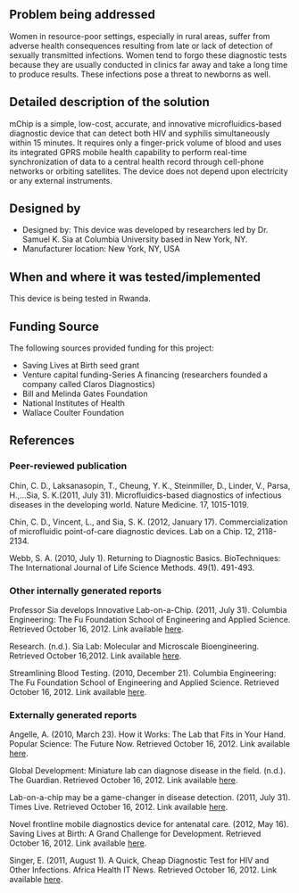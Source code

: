 {{Medical Device
|Health Topic=Maternal mortality
|Classification=Diagnosis
|Scope=Clinical trial
|Location=Africa
|Image=Mchip.jpg
}}
<!-- Please make sure to use the format provided below for consistency between all devices. -->
==Problem being addressed==
Women in resource-poor settings, especially in rural areas, suffer from adverse health consequences resulting from late or lack of detection of sexually transmitted infections.  Women tend to forgo these diagnostic tests because they are usually conducted in clinics far away and take a long time to produce results. These infections pose a threat to newborns as well. 

==Detailed description of the solution==
mChip is a simple, low-cost, accurate, and innovative microfluidics-based diagnostic device that can detect both HIV and syphilis simultaneously within 15 minutes. It requires only a finger-prick volume of blood and uses its integrated GPRS mobile health capability to perform real-time synchronization of data to a central health record through cell-phone networks or orbiting satellites. The device does not depend upon electricity or any external instruments.

==Designed by==
*Designed by: This device was developed by researchers led by Dr. Samuel K. Sia at Columbia University based in New York, NY.
*Manufacturer location: New York, NY, USA

==When and where it was tested/implemented ==
This device is being tested in Rwanda.

==Funding Source==
The following sources provided funding for this project:
*Saving Lives at Birth seed grant
*Venture capital funding-Series A financing (researchers founded a company called Claros Diagnostics)
*Bill and Melinda Gates Foundation
*National Institutes of Health
*Wallace Coulter Foundation

==References==
===Peer-reviewed publication===
Chin, C. D., Laksanasopin, T., Cheung, Y. K., Steinmiller, D., Linder, V., Parsa, H.,…Sia, S. K.(2011, July 31). Microfluidics-based diagnostics of infectious diseases in the developing world. Nature Medicine. 17, 1015-1019.
 
Chin, C. D., Vincent, L., and Sia, S. K. (2012, January 17). Commercialization of microfluidic point-of-care diagnostic devices. Lab on a Chip. 12, 2118-2134. 

Webb, S. A. (2010, July 1). Returning to Diagnostic Basics. BioTechniques: The International Journal of Life Science Methods. 49(1). 491-493. 

===Other internally generated reports===
Professor Sia develops Innovative Lab-on-a-Chip. (2011, July 31). Columbia Engineering: The Fu Foundation School of Engineering and Applied Science. Retrieved October 16, 2012.  Link available [http://engineering.columbia.edu/prof-sia-develops-innovative-lab-chip here].

Research. (n.d.). Sia Lab: Molecular and Microscale Bioengineering. Retrieved October 16,2012.  Link available [http://orion.bme.columbia.edu/~sia/research.html here].

Streamlining Blood Testing. (2010, December 21). Columbia Engineering: The Fu Foundation School of Engineering and Applied Science. Retrieved October 16, 2012.  Link available [http://engineering.columbia.edu/streamlining-blood-testing here].

===Externally generated reports===
Angelle, A. (2010, March 23). How it Works: The Lab that Fits in Your Hand. Popular Science: The Future Now. Retrieved October 16, 2012.  Link available [http://www.popsci.com/technology/article/2010-03/lab-fits-your-hand here].

Global Development: Miniature lab can diagnose disease in the field. (n.d.). The Guardian. Retrieved October 16, 2012. Link available [http://www.guardian.co.uk/science/punctuated-equilibrium/2011/aug/03/1 here].

Lab-on-a-chip may be a game-changer in disease detection. (2011, July 31). Times Live. Retrieved October 16, 2012. Link available [http://www.timeslive.co.za/scitech/2011/07/31/lab-on-a-chip-may-be-game-changer-in-disease-detection here].

Novel frontline mobile diagnostics device for antenatal care. (2012, May 16). Saving Lives at Birth: A Grand Challenge for Development. Retrieved October 16, 2012.  Link available [http://www.savinglivesatbirth.net/summaries/102 here].

Singer, E. (2011, August 1). A Quick, Cheap Diagnostic Test for HIV and Other Infections. Africa Health IT News. Retrieved October 16, 2012.  Link available [http://africahealthitnews.com/blogs/a-quick-cheap-diagnostic-test-for-hiv-and-other-infections/ here].

<!-- Add relevant categories, such as [[Category:HIV]] or [[Category:Malaria]] below this line -->